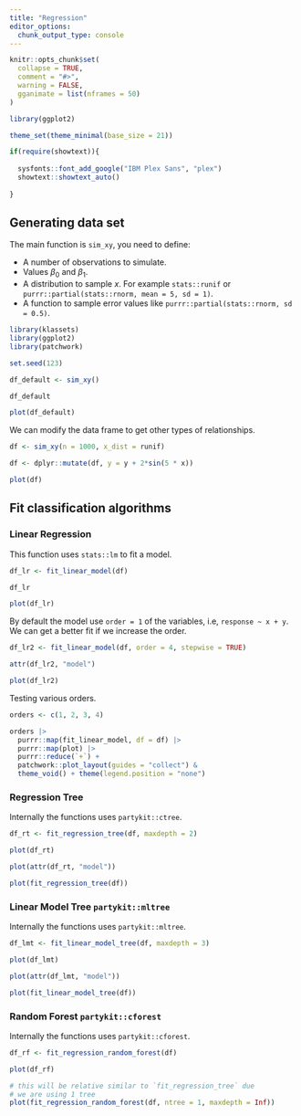 ```yaml
---
title: "Regression"
editor_options: 
  chunk_output_type: console
---
```


```r
knitr::opts_chunk$set(
  collapse = TRUE,
  comment = "#>",
  warning = FALSE,
  gganimate = list(nframes = 50)
)

library(ggplot2)

theme_set(theme_minimal(base_size = 21))

if(require(showtext)){
 
  sysfonts::font_add_google("IBM Plex Sans", "plex")
  showtext::showtext_auto()
   
}
```

## Generating data set 

The main function is `sim_xy`, you need to define:

- A number of observations to simulate.
- Values $\beta_0$ and $\beta_1$.
- A distribution to sample $x$. For example `stats::runif` or  `purrr::partial(stats::rnorm, mean = 5, sd = 1)`.
- A function to sample error values like `purrr::partial(stats::rnorm, sd = 0.5)`.



```r
library(klassets)
library(ggplot2)
library(patchwork)

set.seed(123)

df_default <- sim_xy()

df_default

plot(df_default)
```

We can modify the data frame to get other types of relationships.

```r
df <- sim_xy(n = 1000, x_dist = runif)

df <- dplyr::mutate(df, y = y + 2*sin(5 * x))

plot(df)
```

## Fit classification algorithms

### Linear Regression

This function uses `stats::lm` to fit a model.

```r
df_lr <- fit_linear_model(df)

df_lr

plot(df_lr)
```

By default the model use `order = 1` of the variables, i.e, `response ~ x + y`. We can get a better fit if we increase the order. 

```r
df_lr2 <- fit_linear_model(df, order = 4, stepwise = TRUE)

attr(df_lr2, "model")

plot(df_lr2)
```

Testing various orders.

```r
orders <- c(1, 2, 3, 4)

orders |> 
  purrr::map(fit_linear_model, df = df) |> 
  purrr::map(plot) |> 
  purrr::reduce(`+`) +
  patchwork::plot_layout(guides = "collect") &
  theme_void() + theme(legend.position = "none")
```

### Regression Tree 

Internally the functions uses `partykit::ctree`.


```r
df_rt <- fit_regression_tree(df, maxdepth = 2)

plot(df_rt)

plot(attr(df_rt, "model"))

plot(fit_regression_tree(df))
```


### Linear Model Tree `partykit::mltree`

Internally the functions uses `partykit::mltree`.

```r
df_lmt <- fit_linear_model_tree(df, maxdepth = 3)

plot(df_lmt)

plot(attr(df_lmt, "model"))

plot(fit_linear_model_tree(df))
```

### Random Forest `partykit::cforest`

Internally the functions uses `partykit::cforest`.

```r
df_rf <- fit_regression_random_forest(df)

plot(df_rf)

# this will be relative similar to `fit_regression_tree` due 
# we are using 1 tree
plot(fit_regression_random_forest(df, ntree = 1, maxdepth = Inf))
```


